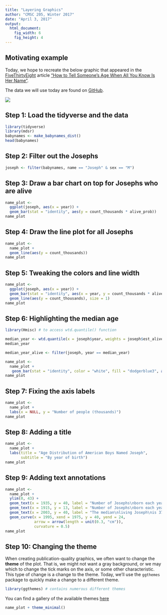 ```yaml
---
title: "Layering Graphics"
author: "CMSC 205, Winter 2017"
date: "April 3, 2017"
output:
  html_document:
    fig_width: 6
    fig_height: 4
---
```


## Motivating example

Today, we hope to recreate the below graphic that appeared in the [FiveThirtyEight](https://fivethirtyeight.com/) article ["How to Tell Someone’s Age When All You Know Is Her Name"](https://fivethirtyeight.com/features/how-to-tell-someones-age-when-all-you-know-is-her-name/).

The data we will use today are found on [GitHub]().


![](https://espnfivethirtyeight.files.wordpress.com/2014/05/silver-feature-joseph2.png?quality=90&strip=all&w=1150&ssl=1)

## Step 1: Load the tidyverse and the data

```r
library(tidyverse)
library(mdsr)
babynames <- make_babynames_dist()
head(babynames)
```


## Step 2: Filter out the Josephs

```r
joseph <- filter(babynames, name == "Joseph" & sex == "M")
```

## Step 3: Draw a bar chart on top for Josephs who are alive

```r
name_plot <- 
  ggplot(joseph, aes(x = year)) +
  geom_bar(stat = "identity", aes(y = count_thousands * alive_prob))
name_plot
```

## Step 4: Draw the line plot for all Josephs

```r
name_plot <- 
  name_plot +
  geom_line(aes(y = count_thousands)) 
name_plot
```

## Step 5: Tweaking the colors and line width

```r
name_plot <- 
  ggplot(joseph, aes(x = year)) +
  geom_bar(stat = "identity", aes(x = year, y = count_thousands * alive_prob), fill = "skyblue", color = "white") +
  geom_line(aes(y = count_thousands), size = 1)
name_plot
```


## Step 6: Highlighting the median age

```r
library(Hmisc) # to access wtd.quantile() function

median_year <- wtd.quantile(x = joseph$year, weights = joseph$est_alive_today, probs = 0.5)
median_year

median_year_alive <- filter(joseph, year == median_year)
```

```r
name_plot <- 
  name_plot +
   geom_bar(stat = "identity", color = "white", fill = "dodgerblue3", aes(y = ifelse(year == median_year, count_thousands * alive_prob, NA)))
name_plot
```


## Step 7: Fixing the axis labels

```r
name_plot <- 
  name_plot +
  labs(x = NULL, y = "Number of people (thousands)")
name_plot
```

## Step 8: Adding a title

```r
name_plot <- 
  name_plot +
  labs(title = "Age Distribution of American Boys Named Joseph",
       subtitle = "By year of birth")
name_plot
```


## Step 9: Adding text annotations

```r
name_plot <- 
  name_plot + 
  ylim(0, 43) +
  geom_text(x = 1935, y = 40, label = "Number of Josephs\nborn each year") +
  geom_text(x = 1915, y = 13, label = "Number of Josephs\nborn each year\nestimated to be alive\non 1/1/2014", color = "skyblue") +
  geom_text(x = 2003, y = 40, label = "The median\nliving Joseph\nis 37 years old", color = "darkgray") +
  geom_curve(x = 1995, xend = 1975, y = 40, yend = 24, 
             arrow = arrow(length = unit(0.3, "cm")),
             curvature = 0.5)
name_plot
```

## Step 10: Changing the theme

When creating publication-quality graphics, we often want to change the **theme** of the plot. That is, we might not want a gray background, or we may which to change the tick marks on the axis, or some other characteristic. This type of change is a change to the theme. Today, we'll use the `ggthemes` package to quickly make a change to a different theme.

```r
library(ggthemes) # contains numerous different themes
```

You can find a gallery of the available themes [here](https://github.com/jrnold/ggthemes)

```r
name_plot + theme_minimal()
```

